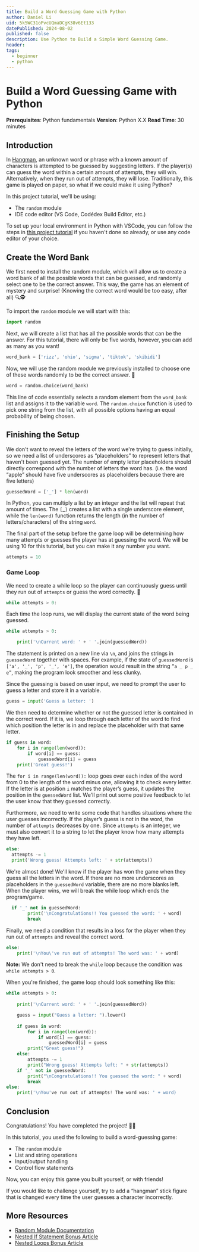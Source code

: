 ```yaml
---
title: Build a Word Guessing Game with Python
author: Daniel Li
uid: 5k5WC31oPvcUQmaDCgK38v6Et133
datePublished: 2024-08-02
published: false
description: Use Python to Build a Simple Word Guessing Game.
header: 
tags:
  - beginner
  - python
---
```


<BannerImage
  link="https://raw.githubusercontent.com/codedex-io/projects/main/projects/build-a-word-guessing-game-with-python/header.png"
  description="Title Image"
  uid={true}
  cl="for-sidebar"
/>

# Build a Word Guessing Game with Python

<AuthorAvatar
  author_name="Daniel Li"
  author_avatar="/images/projects/authors/daniel-li.png"
  username="Tentor"
  uid={true}
/>

<BannerImage
  link="https://raw.githubusercontent.com/codedex-io/projects/main/projects/build-a-word-guessing-game-with-python/header.png"
  description="Banner"
  uid={true}
/>

**Prerequisites**: Python fundamentals
**Version**: Python X.X
**Read Time**: 30 minutes

## Introduction

In [Hangman](https://en.wikipedia.org/wiki/Hangman_(game)), an unknown word or phrase with a known amount of characters is attempted to be guessed by suggesting letters. If the player(s) can guess the word within a certain amount of attempts, they will win. Alternatively, when they run out of attempts, they will lose. Traditionally, this game is played on paper, so what if we could make it using Python?

<RoundedImage
  link="https://i.imgur.com/mxd2mJJ.gif"
  description="Word Guesser Final Output" 
/>

In this project tutorial, we'll be using:
- The `random` module
- IDE code editor (VS Code, Codédex Build Editor, etc.)

To set up your local environment in Python with VSCode, you can follow the steps in [this project tutorial](https://www.codedex.io/projects/set-up-your-local-environment-in-python) if you haven't done so already, or use any code editor of your choice. 

## Create the Word Bank

We first need to install the random module, which will allow us to create a word bank of all the possible words that can be guessed, and randomly select one to be the correct answer. This way, the game has an element of mystery and surprise! (Knowing the correct word would be too easy, after all) 🔍🕵

To import the `random` module we will start with this:

```py
import random
```

Next, we will create a list that has all the possible words that can be the answer. For this tutorial, there will only be five words, however, you can add as many as you want!

```py
word_bank = ['rizz', 'ohio', 'sigma', 'tiktok', 'skibidi']
```

Now, we will use the random module we previously installed to choose one of these words randomly to be the correct answer. 🎲

```py
word = random.choice(word_bank)
```

This line of code essentially selects a random element from the `word_bank` list and assigns it to the variable `word`. The `random.choice` function is used to pick one string from the list, with all possible options having an equal probability of being chosen.

## Finishing the Setup

We don't want to reveal the letters of the word we're trying to guess initially, so we need a list of underscores as “placeholders” to represent letters that haven't been guessed yet. The number of empty letter placeholders should directly correspond with the number of letters the word has. (i.e. the word “apple” should have five underscores as placeholders because there are five letters) 

```py
guessedWord = ['_'] * len(word)
```

In Python, you can multiply a list by an integer and the list will repeat that amount of times. The `[`_`]` creates a list with a single underscore element, while the `len(word)` function returns the length (in the number of letters/characters) of the string `word`. 

The final part of the setup before the game loop will be determining how many attempts or guesses the player has at guessing the word. We will be using 10 for this tutorial, but you can make it any number you want.

```py
attempts = 10
```

### Game Loop

We need to create a while loop so the player can continuously guess until they run out of `attempts` or guess the word correctly. 🔁

```py
while attempts > 0:
```

Each time the loop runs, we will display the current state of the word being guessed. 

```py
while attempts > 0:

    print('\nCurrent word: ' + ' '.join(guessedWord))
```

The statement is printed on a new line via `\n`, and joins the strings in `guessedWord` together with spaces. For example, if the state of `guessedWord` is `['a', '_', 'p', '_', 'e']`, the operation would result in the string `”a _ p _ e”`, making the program look smoother and less clunky.

Since the guessing is based on user input, we need to prompt the user to guess a letter and store it in a variable.

```py
guess = input('Guess a letter: ')
```

We then need to determine whether or not the guessed letter is contained in the correct word. If it is, we loop through each letter of the word to find which position the letter is in and replace the placeholder with that same letter.

```py
if guess in word:
    for i in range(len(word)):
        if word[i] == guess:
            guessedWord[i] = guess
    print('Great guess!')
```

The `for i in range(len(word)):` loop goes over each index of the word from 0 to the length of the word minus one, allowing it to check every letter. If the letter is at position `i` matches the player’s guess, it updates the position in the `guessedWord` list. We'll print out some positive feedback to let the user know that they guessed correctly.

Furthermore, we need to write some code that handles situations where the user guesses incorrectly. If the player’s guess is not in the word, the number of `attempts` decreases by one. Since `attempts` is an integer, we must also convert it to a string to let the player know how many attempts they have left.

```py
else:
  attempts -= 1
  print('Wrong guess! Attempts left: ' + str(attempts))
```

We're almost done! We'll know if the player has won the game when they guess all the letters in the word. If there are no more underscores as placeholders in the `guessedWord` variable, there are no more blanks left. When the player wins, we will break the while loop which ends the program/game.

```py
  if '_' not in guessedWord:
        print('\nCongratulations!! You guessed the word: ' + word)
        break
```

Finally, we need a condition that results in a loss for the player when they run out of `attempts` and reveal the correct word.

```py
else:
    print('\nYou\'ve run out of attempts! The word was: ' + word)
```

**Note:** We don't need to break the `while` loop because the condition was `while attempts > 0`.

When you're finished, the game loop should look something like this: 

```py
while attempts > 0:
   
    print('\nCurrent word: ' + ' '.join(guessedWord))

    guess = input("Guess a letter: ").lower()
   
    if guess in word:
        for i in range(len(word)):
            if word[i] == guess:
                guessedWord[i] = guess
        print("Great guess!")
    else:
        attempts -= 1
        print("Wrong guess! Attempts left: " + str(attempts))
    if '_' not in guessedWord:
        print("\nCongratulations!! You guessed the word: " + word)
        break
else:
    print('\nYou've run out of attempts! The word was: ' + word)
```

## Conclusion

Congratulations! You have completed the project! 🎉🎊

In this tutorial, you used the following to build a word-guessing game:

- The `random` module
- List and string operations
- Input/output handling
- Control flow statements

Now, you can enjoy this game you built yourself, or with friends!

If you would like to challenge yourself, try to add a “hangman” stick figure that is changed every time the user guesses a character incorrectly.

## More Resources

- [Random Module Documentation](https://docs.python.org/3/library/random.html)
- [Nested If Statement Bonus Article](https://www.codedex.io/python/bonus/nested-control-statements)
- [Nested Loops Bonus Article](https://www.codedex.io/python/bonus/nested-loops)
